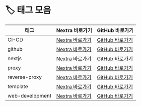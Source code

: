# 🏷️ 태그 모음
| 태그 | Nextra 바로가기 | GitHub 바로가기 |
|------|------------------|------------------|
| CI-CD | [Nextra 바로가기](/til/tags/CI-CD) | [GitHub 바로가기](https://github.com/MinHyeok-lee1/TIL/blob/main/tags/CI-CD.md) |
| github | [Nextra 바로가기](/til/tags/github) | [GitHub 바로가기](https://github.com/MinHyeok-lee1/TIL/blob/main/tags/github.md) |
| nextjs | [Nextra 바로가기](/til/tags/nextjs) | [GitHub 바로가기](https://github.com/MinHyeok-lee1/TIL/blob/main/tags/nextjs.md) |
| proxy | [Nextra 바로가기](/til/tags/proxy) | [GitHub 바로가기](https://github.com/MinHyeok-lee1/TIL/blob/main/tags/proxy.md) |
| reverse-proxy | [Nextra 바로가기](/til/tags/reverse-proxy) | [GitHub 바로가기](https://github.com/MinHyeok-lee1/TIL/blob/main/tags/reverse-proxy.md) |
| template | [Nextra 바로가기](/til/tags/template) | [GitHub 바로가기](https://github.com/MinHyeok-lee1/TIL/blob/main/tags/template.md) |
| web-development | [Nextra 바로가기](/til/tags/web-development) | [GitHub 바로가기](https://github.com/MinHyeok-lee1/TIL/blob/main/tags/web-development.md) |
